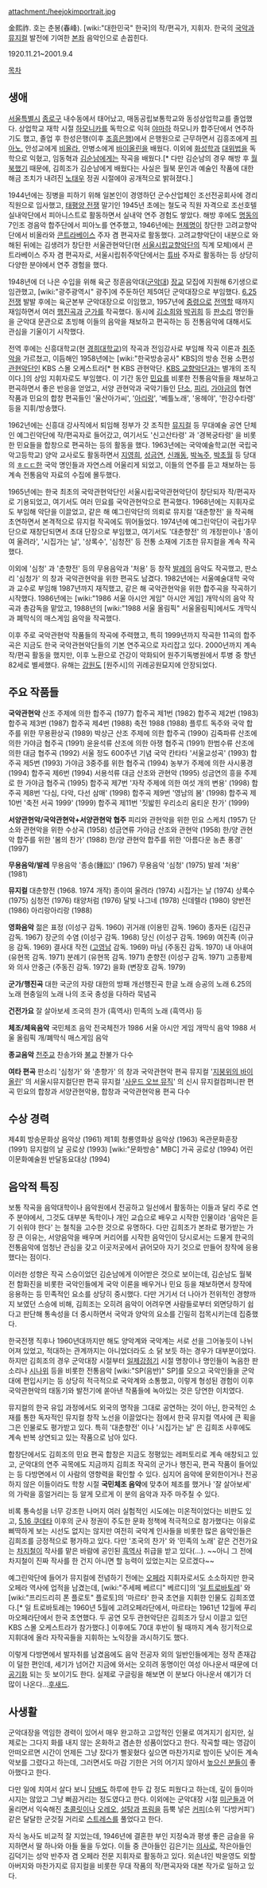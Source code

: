 attachment:/heejokimportrait.jpg

金熙祚. 호는 춘봉(春峰). [wiki:"대한민국" 한국]의 작/편곡가, 지휘자. 한국의 [[국악]]과 [[뮤지컬]] 발전에 기여한 [[본좌]] 음악인으로 손꼽힌다.

1920.11.21~2001.9.4

[[목차]]
== 생애 ==
[[서울특별시]] [[종로구]] 내수동에서 태어났고, 매동공립보통학교와 동성상업학교를 졸업했다. 상업학교 재학 시절 [[하모니카]]를 독학으로 익혀 [[야마하]] 하모니카 합주단에서 연주하기도 했고, 졸업 후 한성은행(이후 [[조흥은행]])에서 은행원으로 근무하면서 김흥조에게 [[피아노]], 안성교에게 [[비올라]], 안병소에게 [[바이올린]]을 배웠다. 이외에 [[화성학]]과 [[대위법]]을 독학으로 익혔고, 임동혁과 [[김순남]]에게는 작곡을 배웠다.[* 다만 김순남의 경우 해방 후 [[월북]]했기 때문에, 김희조가 김순남에게 배웠다는 사실은 월북 문인과 예술인 작품에 대한 해금 조치가 내려진 [[노태우]] 정권 시절에야 공개적으로 밝혀졌다.]

1944년에는 징병을 피하기 위해 일본인이 경영하던 군수산업체인 조선전공회사에 경리 직원으로 입사했고, [[태평양 전쟁]] 말기인 1945년 초에는 철도국 직원 자격으로 조선호텔 실내악단에서 피아니스트로 활동하면서 실내악 연주 경험도 쌓았다. 해방 후에도 [[명동]]의 7인조 경음악 합주단에서 피아노를 연주했고, 1946년에는 [[현제명]]이 창단한 고려교향악단에서 비올라와 [[콘트라베이스]] 주자 겸 편곡자로 활동했다. 고려교향악단이 내분으로 와해된 뒤에는 김생려가 창단한 서울관현악단(현 [[서울시립교향악단]]의 직계 모체)에서 콘트라베이스 주자 겸 편곡자로, 서울시립취주악단에서는 [[튜바]] 주자로 활동하는 등 상당히 다양한 분야에서 연주 경험을 했다.

1948년에 더 나은 수입을 위해 육군 정훈음악대([[군악대]]) [[장교]] 모집에 지원해 6기생으로 임관했고, [wiki:"광주광역시" 광주]에 주둔하던 제5여단 군악대장으로 부임했다. [[6.25 전쟁]] 발발 후에는 육군본부 군악대장으로 이임했고, 1957년에 [[중령]]으로 [[전역]]할 때까지 재임하면서 여러 [[행진곡]]과 [[군가]]를 작곡했다. 동시에 [[김소희]]와 [[박귀희]] 등 [[판소리]] 명인들을 군악대 문관으로 초빙해 이들의 음악을 채보하고 편곡하는 등 전통음악에 대해서도 관심을 기울이기 시작했다.

전역 후에는 신흥대학교(현 [[경희대학교]])의 작곡과 전임강사로 부임해 작곡 이론과 [[취주악]]을 가르쳤고, 이듬해인 1958년에는 [wiki:"한국방송공사" KBS]의 방송 전용 소편성 [[관현악단]]인 KBS 스몰 오케스트라[* 현 KBS 관현악단. [[KBS 교향악단]]과는 별개의 조직이다.]의 상임 지휘자로도 부임했다. 이 기간 동안 [[민요]]를 비롯한 전통음악들을 채보하고 편곡하면서 좋은 반응을 얻었고, 서양 관현악과 국악기들인 [[단소]], [[피리]], [[가야금]]의 협연 작품과 민요의 합창 편곡들인 '울산아가씨', '[[아리랑]]', '베틀노래', '옹헤야', '한강수타령' 등을 지휘/방송했다.

1962년에는 신흥대 강사직에서 퇴임해 정부가 갓 조직한 [[뮤지컬]] 등 무대예술 공연 단체인 예그린악단에 작/편곡자로 들어갔고, 여기서도 '신고산타령' 과 '경복궁타령' 을 비롯한 민요들을 합창으로 편곡하는 등의 활동을 했다. 1963년에는 국악예술학교(현 국립국악고등학교) 양악 교사로도 활동하면서 [[지영희]], [[성금연]], [[신쾌동]], [[박녹주]], [[박초월]] 등 당대의 [[ㅎㄷㄷ]]한 국악 명인들과 자연스레 어울리게 되었고, 이들의 연주를 듣고 채보하는 등 계속 전통음악 자료의 수집에 몰두했다.

1965년에는 한국 최초의 국악관현악단인 서울시립국악관현악단이 창단되자 작/편곡자로 기용되었고, 여기서도 여러 민요를 국악관현악으로 편곡했다. 1968년에는 지휘자로도 부임해 악단을 이끌었고, 같은 해 예그린악단의 의뢰로 뮤지컬 '대춘향전' 을 작곡해 초연하면서 본격적으로 뮤지컬 작곡에도 뛰어들었다. 1974년에 예그린악단이 국립가무단으로 재창단되면서 초대 단장으로 부임했고, 여기서도 '대춘향전' 의 개정판이나 '종이여 울려라', '시집가는 날', '상록수', '심청전' 등 전통 소재에 기초한 뮤지컬을 계속 작곡했다.

이외에 '심청' 과 '춘향전' 등의 무용음악과 '처용' 등 창작 [[발레]]의 음악도 작곡했고, 판소리 '심청가' 의 창과 국악관현악을 위한 편곡도 남겼다. 1982년에는 서울예술대학 국악과 교수로 부임해 1987년까지 재직했고, 같은 해 국악관현악을 위한 합주곡을 작곡하기 시작했다. 1986년에는 [wiki:"1986 서울 아시안 게임" 아시안 게임] 개막식의 음악 작곡과 총감독을 맡았고, 1988년의 [wiki:"1988 서울 올림픽" 서울올림픽]에서도 개막식과 폐막식의 매스게임 음악을 작곡했다.

이후 주로 국악관현악 작품들의 작곡에 주력했고, 특히 1999년까지 작곡한 11곡의 합주곡은 지금도 한국 국악관현악단들의 기본 연주곡으로 자리잡고 있다. 2000년까지 계속 작/편곡 활동을 했지만, 이후 노환으로 건강이 악화되어 원주기독병원에서 투병 중 향년 82세로 별세했다. 유해는 [[강원도]] [원주시]의 귀례공원묘지에 안장되었다.

== 주요 작품들 ==
'''국악관현악'''
산조 주제에 의한 합주곡 (1977)
합주곡 제1번 (1982)
합주곡 제2번 (1983)
합주곡 제3번 (1987)
합주곡 제4번 (1988)
축전 1988 (1988)
플루트 독주와 국악 합주를 위한 무용환상곡 (1989)
박상근 산조 주제에 의한 합주곡 (1990)
김죽파류 산조에 의한 가야금 협주곡 (1991)
윤윤석류 산조에 의한 아쟁 협주곡 (1991)
한범수류 산조에 의한 대금 협주곡 (1992)
서울 정도 600주년 기념 국악 칸타타 '서울교성곡' (1993)
합주곡 제5번 (1993)
가야금 3중주를 위한 협주곡 (1994)
농부가 주제에 의한 사시풍경 (1994)
합주곡 제6번 (1994)
서용석류 대금 산조와 관현악 (1995)
성금연의 흥을 주제로 한 가야금 협주곡 (1995)
합주곡 제7번 '자작 주제에 의한 여섯 개의 변용' (1998)
합주곡 제8번 '다심, 다악, 다선 삼매' (1998)
합주곡 제9번 '영남의 봄' (1998)
합주곡 제10번 '축전 서곡 1999' (1999)
합주곡 제11번 '짓밟힌 우리소리 움티운 찬가' (1999)

'''서양관현악/국악관현악+서양관현악 협주'''
피리와 관현악을 위한 민요 스케치 (1957)
단소와 관현악을 위한 수상곡 (1958)
성금연류 가야금 산조와 관현악 (1958)
한/양 관현악 합주를 위한 '봄의 찬가' (1988)
한/양 관현악 합주를 위한 '아름다운 농촌 풍경' (1997)

'''무용음악/발레'''
무용음악 '종송(鍾訟)' (1967)
무용음악 '심청' (1975)
발레 '처용' (1981)

'''뮤지컬'''
대춘향전 (1968. 1974 개작)
종이여 울려라 (1974)
시집가는 날 (1974)
상록수 (1975)
심청전 (1976)
태양처럼 (1976)
달빛 나그네 (1978)
신데렐라 (1980)
양반전 (1986)
아리랑아리랑 (1988)

'''영화음악'''
젊은 표정 (이성구 감독. 1960)
귀거래 (이용민 감독. 1960)
종자돈 (김진규 감독. 1967)
장군의 수염 (이성구 감독. 1968)
당신 (이성구 감독. 1969)
여진족 (이규응 감독. 1969)
결사대 작전 ([[고영남]] 감독. 1969)
마님 (주동진 감독. 1970)
내 아내여 (유현목 감독. 1971)
분례기 (유현목 감독. 1971)
춘향전 (이성구 감독. 1971)
고종황제와 의사 안중근 (주동진 감독. 1972)
을화 (변장호 감독. 1979)

'''군가/행진곡'''
대한 국군의 자랑
대한의 방패
개선행진곡
한글 노래
승공의 노래
6.25의 노래
현충일의 노래
나의 조국
충성을 다하라
묵념곡

'''건전가요'''
잘 살아보세
조국의 찬가 (흑역사)
민족의 노래 (흑역사) 등

'''체조/체육음악'''
국민체조 음악
전국체전가
1986 서울 아시안 게임 개막식 음악
1988 서울 올림픽 개/폐막식 매스게임 음악

'''종교음악'''
[[천주교]] 찬송가와 [[불교]] 찬불가 다수

'''여타 편곡'''
판소리 '심청가' 와 '춘향가' 의 창과 국악관현악 편곡
뮤지컬 '[[지붕위의 바이올린]]' 의 서울시뮤지컬단판 편곡
뮤지컬 '[[사운드 오브 뮤직]]' 의 신시 뮤지컬컴퍼니판 편곡
민요의 합창과 서양관현악용, 합창과 국악관현악용 편곡 다수

== 수상 경력 ==
제4회 방송문화상 음악상 (1961)
제1회 청룡영화상 음악상 (1963)
옥관문화훈장 (1991)
뮤지컬의 날 공로상 (1993)
[wiki:"문화방송" MBC] 가곡 공로상 (1994)
어린이문화예술원 반달동요대상 (1994)

== 음악적 특징 ==
보통 작곡을 음악대학이나 음악원에서 전공하고 일선에서 활동하는 이들과 달리 주로 연주 분야에서, 그것도 대부분 독학이나 개인 교습으로 배우고 시작한 인물이라 '음악은 듣기 쉬워야 한다' 는 철칙을 고수한 것으로 유명하다. 다만 김희조가 본좌로 평가받는 가장 큰 이유는, 서양음악을 배우며 커리어를 시작한 음악인이 당시로서는 드물게 한국의 전통음악에 엄청난 관심을 갖고 이곳저곳에서 긁어모아 자기 것으로 만들어 창작에 응용했다는 점이다.

이러한 성향은 작곡 스승이었던 김순남에게 이어받은 것으로 보이는데, 김순남도 월북 전 함화진을 비롯한 국악인들에게 국악 이론을 배우거나 민요 등을 채보하면서 창작에 응용하는 등 민족적인 요소를 상당히 중시했다. 다만 거기서 더 나아가 전위적인 경향까지 보였던 스승에 비해, 김희조는 오히려 음악이 어려우면 사람들로부터 외면당하기 쉽다고 판단해 통속성을 더 중시하면서 국악과 양악의 요소를 긴밀히 접목시키는데 집중했다.

한국전쟁 직후나 1960년대까지만 해도 양악계와 국악계는 서로 선을 그어놓듯이 나뉘어져 있었고, 적대하는 관계까지는 아니었더라도 소 닭 보듯 하는 경우가 대부분이었다. 하지만 김희조의 경우 군악대장 시절부터 [[일제강점기]] 시절 명창이나 명인들이 녹음한 판소리나 [[시나위]] 등을 비롯한 전통음악 [wiki:"SP(음반)" SP]를 모으고 국악인들을 군악대에 편입시키는 등 상당히 적극적으로 국악계와 소통했고, 이렇게 형성된 경험이 이후 국악관현악의 태동기와 발전기에 쏟아낸 작품들에 녹아있는 것은 당연한 이치였다.

뮤지컬의 한국 유입 과정에서도 외국의 명작을 그대로 공연하는 것이 아닌, 한국적인 소재를 통한 독자적인 뮤지컬 창작 노선을 이끌었다는 점에서 한국 뮤지컬 역사에 큰 획을 그은 인물로도 평가받고 있다. 특히 '대춘향전' 이나 '시집가는 날' 은 김희조 사후에도 계속 반복 상연되고 있는 작품으로 남아 있다.

합창단에서도 김희조의 민요 편곡 합창은 지금도 정평있는 레퍼토리로 계속 애창되고 있고, 군악대의 연주 곡목에도 지금까지 김희조 작곡의 군가나 행진곡, 편곡 작품이 들어있는 등 다방면에서 이 사람의 영향력을 확인할 수 있다. 심지어 음악에 문외한이거나 전공하지 않은 이들이라도 학창 시절 '''국민체조 음악'''에 맞추어 체조를 했거나 '잘 살아보세' 의 가락을 흥얼거리는 등 알게 모르게 이 분의 음악과 자주 마주칠 수 있다.

비록 통속성을 너무 강조한 나머지 여러 실험적인 시도에는 미온적이었다는 비판도 있고, [[5.16 쿠데타]] 이후의 군사 정권이 주도한 문화 정책에 적극적으로 참가했다는 이유로 삐딱하게 보는 시선도 없지는 않지만 여전히 국악계 인사들을 비롯한 많은 음악인들은 김희조를 긍정적으로 평가하고 있다. 다만 '조국의 찬가' 와 '민족의 노래' 같은 건전가요는 [[차지철]]이 작사를 맡은 바람에 공인된 [[흑역사]] 취급을 받고 있다(...). ~~아니 그 전에 차지철이 진짜 작사를 한 건지 아니면 할 능력이 있었는지는 모르겠다~~

예그린악단에 들어가 뮤지컬에 전념하기 전에는 [[오페라]] 지휘자로서도 소소하지만 한국 오페라 역사에 업적을 남겼는데, [wiki:"주세페 베르디" 베르디]의 '[[일 트로바토레]]' 와 [wiki:"프리드리히 폰 플로토" 플로토]의 '마르타' 한국 초연을 지휘한 인물도 김희조였다.[* 일 트로바토레는 1960년 5월에 고려오페라단에서, 마르타는 1961년 12월에 푸리마오페라단에서 한국 초연했다. 두 공연 모두 관현악단은 김희조가 당시 이끌고 있던 KBS 스몰 오케스트라가 참가했다.] 이후에도 70대 후반이 될 때까지 계속 정기적으로 지휘대에 올라 자작곡들을 지휘하는 노익장을 과시하기도 했다.

이렇게 다방면에서 발자취를 남겼음에도 음악 전공자 외의 일반인들에게는 정작 존재감이 덜한 편인데, 세기가 넘어간 지금에 와서는 오히려 동명이인 여성 아나운서 때문에 더 [[공기]]화 되는 듯 보이기도 한다. 실제로 구글링을 해보면 이 분보다 아나운서 얘기가 더 많이 나온다...[[후새드]].

== 사생활 ==
군악대장을 역임한 경력이 있어서 매우 완고하고 고압적인 인물로 여겨지기 쉽지만, 실제로는 그다지 화를 내지 않는 온화하고 겸손한 성품이었다고 한다. 작곡할 때는 영감이 안떠오르면 시간이 언제든 그냥 잤다가 삘꽂혔다 싶으면 마찬가지로 밤이든 낮이든 계속 악보를 그렸다고 하는데, 그러면서도 마감 기한은 거의 어기지 않아서 [[높으신 분들]]이 좋아했다고 한다.

다만 일에 치여서 살다 보니 [[담배]]도 하루에 한두 갑 정도 피웠다고 하는데, 깊이 들이마시지는 않았고 그냥 뻐끔거리는 정도였다고 한다. 이외에는 군악대장 시절 [[미군]]들과 어울리면서 익숙해진 [[초콜릿]]이나 [[오레오]], [[설탕]]과 [[프림]]을 듬뿍 넣은 [[커피]](소위 '다방커피') 같은 달달한 군것질 거리로 [[스트레스]]를 풀었다고 한다.

자식 농사도 비교적 잘 지었는데, 1946년에 결혼한 부인 지정숙과 평생 좋은 금슬을 유지하면서 딸 하나와 아들 둘을 두었다. 이들 중 큰아들인 김은기는 [[의사]]로, 작은아들인 김덕기는 성악 반주자 겸 오페라 전문 지휘자로 활동하고 있다. 외손녀인 박윤영도 외할아버지와 마찬가지로 뮤지컬을 비롯한 무대 작품의 작/편곡자와 대본 작가로 일하고 있다.
